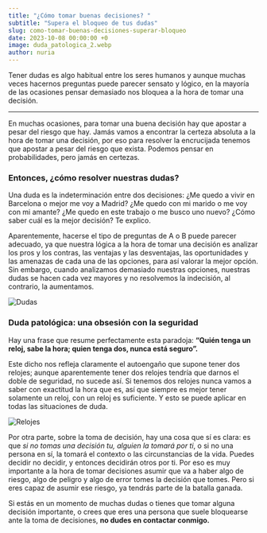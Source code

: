 ```yaml
---
title: "¿Cómo tomar buenas decisiones? "
subtitle: "Supera el bloqueo de tus dudas"
slug: como-tomar-buenas-decisiones-superar-bloqueo
date: 2023-10-08 00:00:00 +0
image: duda_patologica_2.webp
author: nuria
---
```


Tener dudas es algo habitual entre los seres humanos y aunque muchas veces hacernos preguntas puede parecer sensato y lógico, en la mayoría de las ocasiones pensar demasiado nos bloquea a la hora de tomar una decisión.

---

En muchas ocasiones, para tomar una buena decisión hay que apostar a pesar del riesgo que hay. Jamás vamos a encontrar la certeza absoluta a la hora de tomar una decisión, por eso para resolver la encrucijada tenemos que apostar a pesar del riesgo que exista. Podemos pensar en probabilidades, pero jamás en certezas.

### Entonces, ¿cómo resolver nuestras dudas?

Una duda es la indeterminación entre dos decisiones: ¿Me quedo a vivir en Barcelona o mejor me voy a Madrid? ¿Me quedo con mi marido o me voy con mi amante? ¿Me quedo en este trabajo o me busco uno nuevo? ¿Cómo saber cuál es la mejor decisión? Te explico.

Aparentemente, hacerse el tipo de preguntas de A o B puede parecer adecuado, ya que nuestra lógica a la hora de tomar una decisión es analizar los pros y los contras, las ventajas y las desventajas, las oportunidades y las amenazas de cada una de las opciones, para así valorar la mejor opción. Sin embargo, cuando analizamos demasiado nuestras opciones, nuestras dudas se hacen cada vez mayores y no resolvemos la indecisión, al contrario, la aumentamos.

![Dudas](duda_patologica.webp)

### Duda patológica: una obsesión con la seguridad

Hay una frase que resume perfectamente esta paradoja: **“Quién tenga un reloj, sabe la hora; quien tenga dos, nunca está seguro”.**

Este dicho nos refleja claramente el autoengaño que supone tener dos relojes; aunque aparentemente tener dos relojes tendría que darnos el doble de seguridad, no sucede así. Si tenemos dos relojes nunca vamos a saber con exactitud la hora que es, así que siempre es mejor tener solamente un reloj, con un reloj es suficiente. Y esto se puede aplicar en todas las situaciones de duda.

![Relojes](duda_patologica_reloj.webp)

Por otra parte, sobre la toma de decisión, hay una cosa que sí es clara: es que _si no tomas una decisión tu, alguien la tomará por ti_, o si no una persona en sí, la tomará el contexto o las circunstancias de la vida. Puedes decidir no decidir, y entonces decidirán otros por ti. Por eso es muy importante a la hora de tomar decisiones asumir que va a haber algo de riesgo, algo de peligro y algo de error tomes la decisión que tomes. Pero si eres capaz de asumir ese riesgo, ya tendrás parte de la batalla ganada.

Si estás en un momento de muchas dudas o tienes que tomar alguna decisión importante, o crees que eres una persona que suele bloquearse ante la toma de decisiones, **no dudes en contactar conmigo.**
